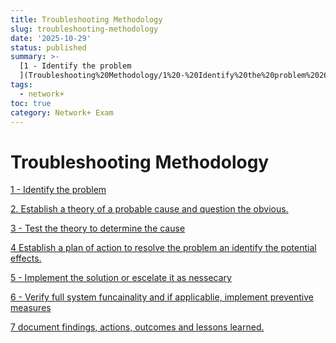 ```yaml
---
title: Troubleshooting Methodology
slug: troubleshooting-methodology
date: '2025-10-29'
status: published
summary: >-
  [1 - Identify the problem
  ](Troubleshooting%20Methodology/1%20-%20Identify%20the%20problem%202676f82ab00580b3a868c47ecd942955.md)
tags:
  - network+
toc: true
category: Network+ Exam
---
```


# Troubleshooting Methodology

[1 - Identify the problem ](Troubleshooting%20Methodology/1%20-%20Identify%20the%20problem%202676f82ab00580b3a868c47ecd942955.md)

[2. Establish a theory of a probable cause and question the obvious. ](Troubleshooting%20Methodology/2%20Establish%20a%20theory%20of%20a%20probable%20cause%20and%20quest%202676f82ab00580bdafe8ebb5082bb2fd.md)

[3 - Test the theory to determine the cause](Troubleshooting%20Methodology/3%20-%20Test%20the%20theory%20to%20determine%20the%20cause%202676f82ab00580c19c68f50480628f3d.md)

[4 Establish a plan of action to resolve the problem an identify the potential effects. ](Troubleshooting%20Methodology/4%20Establish%20a%20plan%20of%20action%20to%20resolve%20the%20proble%202676f82ab0058043b61ff195c0b3691e.md)

[5 - Implement the solution or escelate it as nessecary ](Troubleshooting%20Methodology/5%20-%20Implement%20the%20solution%20or%20escelate%20it%20as%20nesse%202676f82ab00580fdbf16df3fcf606d6f.md)

[6 - Verify full system funcainality and if applicablie, implement preventive measures](Troubleshooting%20Methodology/6%20-%20Verify%20full%20system%20funcainality%20and%20if%20applica%202676f82ab005806b94ace7c21d572e3d.md)

[7 document findings, actions, outcomes and lessons learned. ](Troubleshooting%20Methodology/7%20document%20findings,%20actions,%20outcomes%20and%20lessons%202676f82ab005803c9b11f574b2768b94.md)
